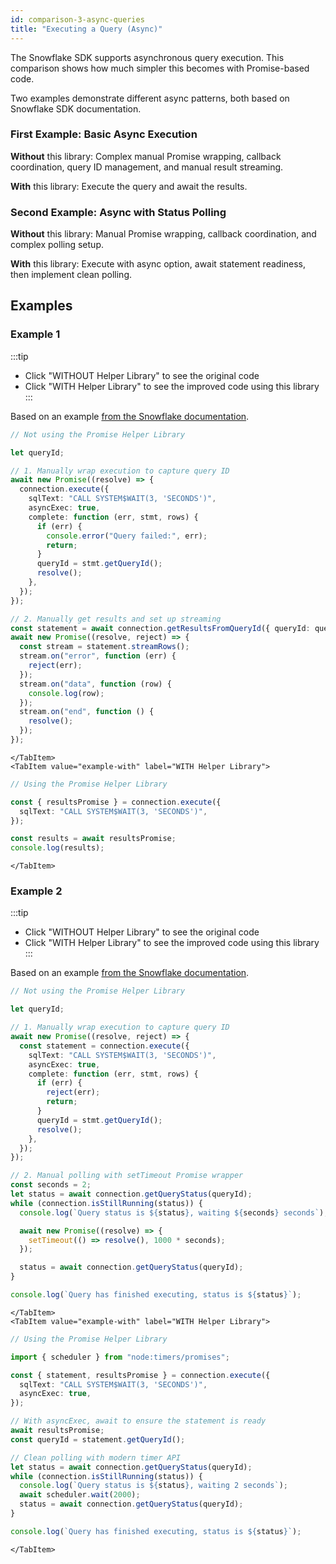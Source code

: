 ```yaml
---
id: comparison-3-async-queries
title: "Executing a Query (Async)"
---
```



The Snowflake SDK supports asynchronous query execution. This comparison shows how much simpler this becomes with Promise-based code.

Two examples demonstrate different async patterns, both based on Snowflake SDK documentation.

### First Example: Basic Async Execution

**Without** this library: Complex manual Promise wrapping, callback coordination, query ID management, and manual result streaming.

**With** this library: Execute the query and await the results.

### Second Example: Async with Status Polling

**Without** this library: Manual Promise wrapping, callback coordination, and complex polling setup.

**With** this library: Execute with async option, await statement readiness, then implement clean polling.

## Examples

### Example 1

:::tip

- Click "WITHOUT Helper Library" to see the original code
- Click "WITH Helper Library" to see the improved code using this library
  :::

<Tabs>
    <TabItem value="example-without" label="WITHOUT Helper Library">

Based on an example [from the Snowflake documentation](https://docs.snowflake.com/en/developer-guide/node-js/nodejs-driver-execute#execute-queries-asynchronously).

```typescript
// Not using the Promise Helper Library

let queryId;

// 1. Manually wrap execution to capture query ID
await new Promise((resolve) => {
  connection.execute({
    sqlText: "CALL SYSTEM$WAIT(3, 'SECONDS')",
    asyncExec: true,
    complete: function (err, stmt, rows) {
      if (err) {
        console.error("Query failed:", err);
        return;
      }
      queryId = stmt.getQueryId();
      resolve();
    },
  });
});

// 2. Manually get results and set up streaming
const statement = await connection.getResultsFromQueryId({ queryId: queryId });
await new Promise((resolve, reject) => {
  const stream = statement.streamRows();
  stream.on("error", function (err) {
    reject(err);
  });
  stream.on("data", function (row) {
    console.log(row);
  });
  stream.on("end", function () {
    resolve();
  });
});
```

    </TabItem>
    <TabItem value="example-with" label="WITH Helper Library">

```typescript
// Using the Promise Helper Library

const { resultsPromise } = connection.execute({
  sqlText: "CALL SYSTEM$WAIT(3, 'SECONDS')",
});

const results = await resultsPromise;
console.log(results);
```

    </TabItem>

</Tabs>

### Example 2

:::tip

- Click "WITHOUT Helper Library" to see the original code
- Click "WITH Helper Library" to see the improved code using this library
  :::

<Tabs>
    <TabItem value="example-without" label="WITHOUT Helper Library">

Based on an example [from the Snowflake documentation](https://docs.snowflake.com/en/developer-guide/node-js/nodejs-driver-execute#execute-queries-asynchronously).

```typescript
// Not using the Promise Helper Library

let queryId;

// 1. Manually wrap execution to capture query ID
await new Promise((resolve, reject) => {
  const statement = connection.execute({
    sqlText: "CALL SYSTEM$WAIT(3, 'SECONDS')",
    asyncExec: true,
    complete: function (err, stmt, rows) {
      if (err) {
        reject(err);
        return;
      }
      queryId = stmt.getQueryId();
      resolve();
    },
  });
});

// 2. Manual polling with setTimeout Promise wrapper
const seconds = 2;
let status = await connection.getQueryStatus(queryId);
while (connection.isStillRunning(status)) {
  console.log(`Query status is ${status}, waiting ${seconds} seconds`);

  await new Promise((resolve) => {
    setTimeout(() => resolve(), 1000 * seconds);
  });

  status = await connection.getQueryStatus(queryId);
}

console.log(`Query has finished executing, status is ${status}`);
```

    </TabItem>
    <TabItem value="example-with" label="WITH Helper Library">

```typescript
// Using the Promise Helper Library

import { scheduler } from "node:timers/promises";

const { statement, resultsPromise } = connection.execute({
  sqlText: "CALL SYSTEM$WAIT(3, 'SECONDS')",
  asyncExec: true,
});

// With asyncExec, await to ensure the statement is ready
await resultsPromise;
const queryId = statement.getQueryId();

// Clean polling with modern timer API
let status = await connection.getQueryStatus(queryId);
while (connection.isStillRunning(status)) {
  console.log(`Query status is ${status}, waiting 2 seconds`);
  await scheduler.wait(2000);
  status = await connection.getQueryStatus(queryId);
}

console.log(`Query has finished executing, status is ${status}`);
```

    </TabItem>

</Tabs>
